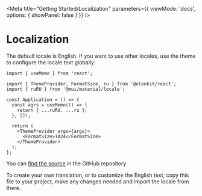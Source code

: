 
<Meta
  title="Getting Started/Localization"
  parameters={{
    viewMode: 'docs',
    options: { showPanel: false }
  }}
/>

# Localization

The default locale is English. If you want to use other locales, use the theme to configure the locale text globally:

```tsx
import { useMemo } from 'react';

import { ThemeProvider, FormatSize, ru } from '@elonkit/react';
import { ruRU } from '@mui/material/locale';

const Application = () => {
  const agrs = useMemo(() => {
    return { ...ruRU, ...ru };
  }, []);

  return (
    <ThemeProvider args={args}>
      <FormatSize>1024</FormatSize>
    </ThemeProvider>
  );
};
```

You can [find the source](https://github.com/Elonsoft/elonkit-react/blob/develop/src/ui/locale/index.ts) in the GitHub
repository.

To create your own translation, or to customize the English text, copy this file to your project, make any changes
needed and import the locale from there.
